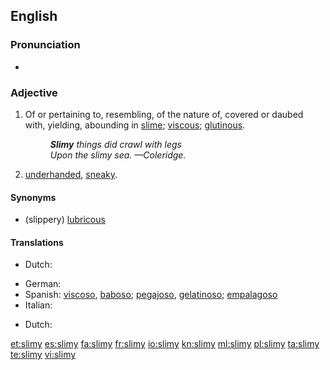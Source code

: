 ==English==

===Pronunciation===
*{{IPA|/'slaɪ.mi/}}
*: {{rhymes|aɪmi}}

===Adjective===
{{en-adj|slimier|slimiest}}

# Of or pertaining to, resembling, of the nature of, covered or daubed with, yielding, abounding in [[slime]]; [[viscous]]; [[glutinous]].
#: '''''Slimy''' things did crawl with legs ''
#:''Upon the slimy sea. &mdash;Coleridge.''
# {{slang|figurative}} [[underhanded]], [[sneaky]].

====Synonyms====
* (slippery) [[lubricous]]

====Translations====
{{trans-top|glutinous}}
* Dutch: {{t+|nl|slijmig}}
{{trans-mid}}
* German: {{t-|de|schleimig}}
* Spanish: [[viscoso]], [[baboso]]; [[pegajoso]], [[gelatinoso]]; [[empalagoso]]
* Italian: {{t+|it|viscido}}
{{trans-bottom}}

{{trans-top|underhanded}}
* Dutch: {{t+|nl|achterbaks}}
{{trans-mid}}
{{trans-bottom}}
[[et:slimy]]
[[es:slimy]]
[[fa:slimy]]
[[fr:slimy]]
[[io:slimy]]
[[kn:slimy]]
[[ml:slimy]]
[[pl:slimy]]
[[ta:slimy]]
[[te:slimy]]
[[vi:slimy]]